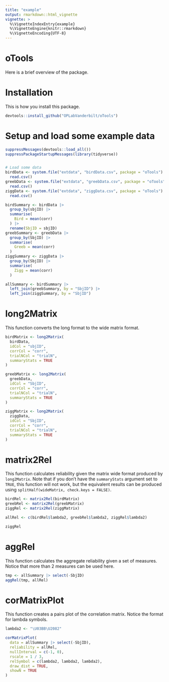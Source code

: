 ```yaml
---
title: "example"
output: rmarkdown::html_vignette
vignette: >
  %\VignetteIndexEntry{example}
  %\VignetteEngine{knitr::rmarkdown}
  %\VignetteEncoding{UTF-8}
---
```

# oTools
Here is a brief overview of the package.

# Installation
This is how you install this package. 
```r
devtools::install_github("OPLabVanderbilt/oTools")
```

# Setup and load some example data
```r
suppressMessages(devtools::load_all())
suppressPackageStartupMessages(library(tidyverse))


# Load some data
birdData <- system.file("extdata", "birdData.csv", package = "oTools") |>
  read.csv()
greebData <- system.file("extdata", "greebData.csv", package = "oTools") |>
  read.csv()
ziggData <- system.file("extdata", "ziggData.csv", package = "oTools") |>
  read.csv()

birdSummary <- birdData |>
  group_by(sbjID) |>
  summarise(
    Bird = mean(corr)
  ) |>
  rename(SbjID = sbjID)
greebSummary <- greebData |>
  group_by(SbjID) |>
  summarise(
    Greeb = mean(corr)
  )
ziggSummary <- ziggData |>
  group_by(SbjID) |>
  summarise(
    Zigg = mean(corr)
  )

allSummary <- birdSummary |>
  left_join(greebSummary, by = "SbjID") |>
  left_join(ziggSummary, by = "SbjID")
```

# long2Matrix
This function converts the long format to the wide matrix format.
```r
birdMatrix <- long2Matrix(
  birdData,
  idCol = "sbjID",
  corrCol = "corr",
  trialNCol = "trialN",
  summaryStats = TRUE
)

greebMatrix <- long2Matrix(
  greebData,
  idCol = "SbjID",
  corrCol = "corr",
  trialNCol = "trialN",
  summaryStats = TRUE
)

ziggMatrix <- long2Matrix(
  ziggData,
  idCol = "SbjID",
  corrCol = "corr",
  trialNCol = "trialN",
  summaryStats = TRUE
)
```

# matrix2Rel
This function calculates reliability given the matrix wide format produced by
`long2Matrix`. Note that if you don't have the `summaryStats` argument set to 
`TRUE`, this function will not work, but the equivalent results can be produced
using `splitHalf(wideMatrix, check.keys = FALSE)`.

```r
birdRel <- matrix2Rel(birdMatrix)
greebRel <- matrix2Rel(greebMatrix)
ziggRel <- matrix2Rel(ziggMatrix)

allRel <- c(birdRel$lambda2, greebRel$lambda2, ziggRel$lambda2)

ziggRel
```

# aggRel
This function calculates the aggregate reliability given a set of measures. 
Notice that more than 2 measures can be used here.

```r
tmp <- allSummary |> select(-SbjID)
aggRel(tmp, allRel)
```

# corMatrixPlot
This function creates a pairs plot of the correlation matrix. Notice the format
for lambda symbols.

```r
lambda2 <- "\U03BB\U2082"

corMatrixPlot(
  data = allSummary |> select(-SbjID),
  reliability = allRel,
  nullInterval = c(-1, 0),
  rscale = 1 / 3,
  relSymbol = c(lambda2, lambda2, lambda2),
  draw_dist = TRUE,
  showN = TRUE
)
```